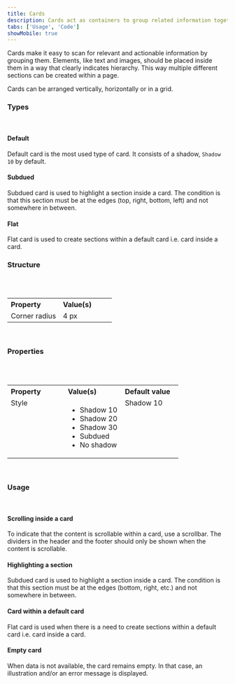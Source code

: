 ```yaml
---
title: Cards
description: Cards act as containers to group related information together.
tabs: ['Usage', 'Code']
showMobile: true
---
```


Cards make it easy to scan for relevant and actionable information by grouping them. Elements, like text and images, should be placed inside them in a way that clearly indicates hierarchy. This way multiple different sections can be created within a page.

Cards can be arranged vertically, horizontally or in a grid.
<br/>

### Types
<br/>

#### Default

Default card is the most used type of card. It consists of a shadow, `Shadow 10` by default.
<Preview name='components-card-default-card--default-card' />

#### Subdued

Subdued card is used to highlight a section inside a card. The condition is that this section must be at the edges (top, right, bottom, left) and not somewhere in between.
<Preview name='components-card-subdued--subdued' />

#### Flat

Flat card is used to create sections within a default card i.e. card inside a card.
<Preview name='components-card-flat--flat' />
<br/>

### Structure
<br/>
<br/>


<table style="width: 100%">
  <tbody>
    <tr>
      <th style="width:50%; text-align: left;">Property</th>
      <th style="width:50%; text-align: left;">Value(s)</th>
    </tr>
    <tr style="vertical-align: top">
      <td>Corner radius</td>
      <td>4 px</td>
    </tr>
    
  </tbody>
</table>
<br/>

### Properties
<br/>
<br/>

<table style="width: 100%">
  <tbody>
    <tr>
      <th style="width:33%; text-align: left;">Property</th>
      <th style="width:33%; text-align: left;">Value(s)</th>
      <th style="width:33%; text-align: left;">Default value</th>
    </tr>
    <tr style="vertical-align: top">
      <td>Style</td>
      <td>
          <ul>
              <li>Shadow 10</li>
              <li>Shadow 20</li>
              <li>Shadow 30</li>
              <li>Subdued</li>
              <li>No shadow</li>
          </ul>
      </td>
      <td>Shadow 10</td>
    </tr>
  </tbody>
</table>
<br/>

### Usage
<br/>

#### Scrolling inside a card
To indicate that the content is scrollable within a card, use a scrollbar. The dividers in the header and the footer should only be shown when the content is scrollable.

<Preview name="components-card-default-card--default-card" />

#### Highlighting a section
Subdued card is used to highlight a section inside a card. The condition is that this section must be at the edges (bottom, right, etc.) and not somewhere in between.

<Preview name="components-card-subdued--subdued" />

#### Card within a default card
Flat card is used when there is a need to create sections within a default card i.e. card inside a card.

<Preview name="components-card-card-within-a-card--card-within-a-card" />

#### Empty card
When data is not available, the card remains empty. In that case, an illustration and/or an error message is displayed.

<Preview name="components-card-default-card--default-card" />